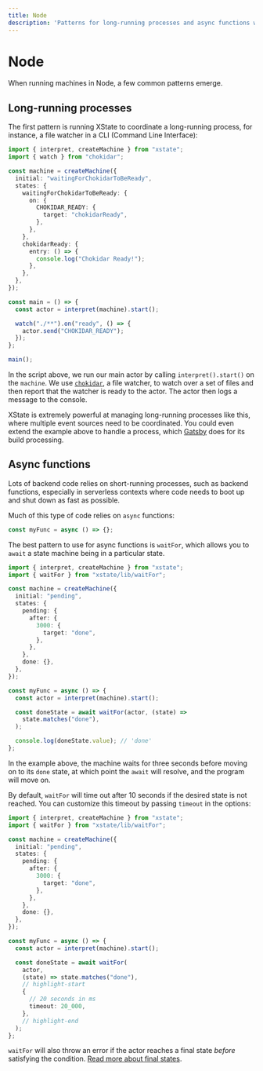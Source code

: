 ```yaml
---
title: Node
description: 'Patterns for long-running processes and async functions when running machines in Node.'
---
```


# Node

When running machines in Node, a few common patterns emerge.

## Long-running processes

The first pattern is running XState to coordinate a long-running process, for instance, a file watcher in a CLI (Command Line Interface):

```ts
import { interpret, createMachine } from "xstate";
import { watch } from "chokidar";

const machine = createMachine({
  initial: "waitingForChokidarToBeReady",
  states: {
    waitingForChokidarToBeReady: {
      on: {
        CHOKIDAR_READY: {
          target: "chokidarReady",
        },
      },
    },
    chokidarReady: {
      entry: () => {
        console.log("Chokidar Ready!");
      },
    },
  },
});

const main = () => {
  const actor = interpret(machine).start();

  watch("./**").on("ready", () => {
    actor.send("CHOKIDAR_READY");
  });
};

main();
```

In the script above, we run our main actor by calling `interpret().start()` on the `machine`. We use [`chokidar`](https://www.npmjs.com/package/chokidar), a file watcher, to watch over a set of files and then report that the watcher is ready to the actor. The actor then logs a message to the console.

XState is extremely powerful at managing long-running processes like this, where multiple event sources need to be coordinated. You could even extend the example above to handle a process, which [Gatsby](https://gatsbyjs.com) does for its build processing.

## Async functions

Lots of backend code relies on short-running processes, such as backend functions, especially in serverless contexts where code needs to boot up and shut down as fast as possible.

Much of this type of code relies on `async` functions:

```ts
const myFunc = async () => {};
```

The best pattern to use for async functions is `waitFor`, which allows you to `await` a state machine being in a particular state.

```ts
import { interpret, createMachine } from "xstate";
import { waitFor } from "xstate/lib/waitFor";

const machine = createMachine({
  initial: "pending",
  states: {
    pending: {
      after: {
        3000: {
          target: "done",
        },
      },
    },
    done: {},
  },
});

const myFunc = async () => {
  const actor = interpret(machine).start();

  const doneState = await waitFor(actor, (state) =>
    state.matches("done"),
  );

  console.log(doneState.value); // 'done'
};
```

In the example above, the machine waits for three seconds before moving on to its `done` state, at which point the `await` will resolve, and the program will move on.

By default, `waitFor` will time out after 10 seconds if the desired state is not reached. You can customize this timeout by passing `timeout` in the options:

```ts
import { interpret, createMachine } from "xstate";
import { waitFor } from "xstate/lib/waitFor";

const machine = createMachine({
  initial: "pending",
  states: {
    pending: {
      after: {
        3000: {
          target: "done",
        },
      },
    },
    done: {},
  },
});

const myFunc = async () => {
  const actor = interpret(machine).start();

  const doneState = await waitFor(
    actor,
    (state) => state.matches("done"),
    // highlight-start
    {
      // 20 seconds in ms
      timeout: 20_000,
    },
    // highlight-end
  );
};
```

`waitFor` will also throw an error if the actor reaches a final state _before_ satisfying the condition. [Read more about final states](/xstate/states/final-states.mdx).

